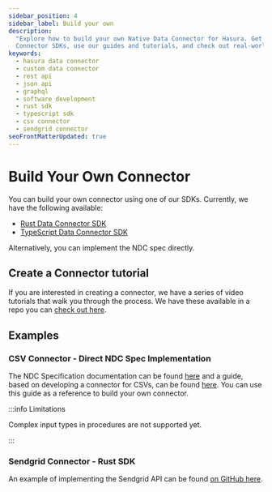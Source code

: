 ```yaml
---
sidebar_position: 4
sidebar_label: Build your own
description:
  "Explore how to build your own Native Data Connector for Hasura. Get started with our Rust and TypeScript Data
  Connector SDKs, use our guides and tutorials, and check out real-world usage example implementations."
keywords:
  - hasura data connector
  - custom data connector
  - rest api
  - json api
  - graphql
  - software development
  - rust sdk
  - typescript sdk
  - csv connector
  - sendgrid connector
seoFrontMatterUpdated: true
---
```


# Build Your Own Connector

You can build your own connector using one of our SDKs. Currently, we have the following available:

- [Rust Data Connector SDK](https://github.com/hasura/ndc-sdk-rs)
- [TypeScript Data Connector SDK](https://github.com/hasura/ndc-sdk-typescript)

Alternatively, you can implement the NDC spec directly.

## Create a Connector tutorial

If you are interested in creating a connector, we have a series of video tutorials that walk you through the process. We
have these available in a repo you can [check out here](https://github.com/hasura/ndc-learn/tree/main).

## Examples

### CSV Connector - Direct NDC Spec Implementation

The NDC Specification documentation can be found [here](https://hasura.github.io/ndc-spec/overview.html) and a guide,
based on developing a connector for CSVs, can be found [here](https://hasura.github.io/ndc-spec/tutorial/index.html).
You can use this guide as a reference to build your own connector.

:::info Limitations

Complex input types in procedures are not supported yet.

:::

### Sendgrid Connector - Rust SDK

An example of implementing the Sendgrid API can be found [on GitHub here](https://github.com/hasura/ndc-sendgrid/).

